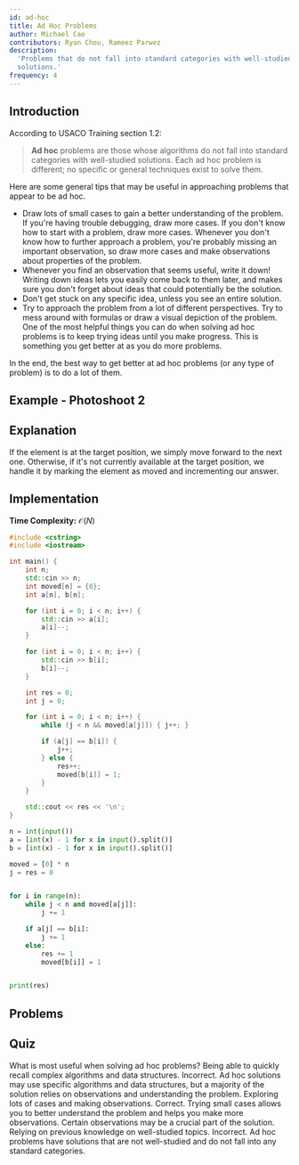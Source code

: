 ```yaml
---
id: ad-hoc
title: Ad Hoc Problems
author: Michael Cao
contributors: Ryan Chou, Rameez Parwez
description:
  'Problems that do not fall into standard categories with well-studied
  solutions.'
frequency: 4
---
```


## Introduction

According to USACO Training section 1.2:

> **Ad hoc** problems are those whose algorithms do not fall into standard
> categories with well-studied solutions. Each ad hoc problem is different; no
> specific or general techniques exist to solve them.

Here are some general tips that may be useful in approaching problems that
appear to be ad hoc.

- Draw lots of small cases to gain a better understanding of the problem. If
  you're having trouble debugging, draw more cases. If you don't know how to
  start with a problem, draw more cases. Whenever you don't know how to further
  approach a problem, you're probably missing an important observation, so draw
  more cases and make observations about properties of the problem.
- Whenever you find an observation that seems useful, write it down! Writing
  down ideas lets you easily come back to them later, and makes sure you don't
  forget about ideas that could potentially be the solution.
- Don't get stuck on any specific idea, unless you see an entire solution.
- Try to approach the problem from a lot of different perspectives. Try to mess
  around with formulas or draw a visual depiction of the problem. One of the
  most helpful things you can do when solving ad hoc problems is to keep trying
  ideas until you make progress. This is something you get better at as you do
  more problems.

In the end, the best way to get better at ad hoc problems (or any type of
problem) is to do a lot of them.

## Example - Photoshoot 2

<FocusProblem problem = "photoshoot2"/>

<Spoiler title = "Solution">

## Explanation

If the element is at the target position, we simply move forward to the next one.
Otherwise, if it's not currently available at the target position, we handle it by
marking the element as moved and incrementing our answer.

## Implementation

**Time Complexity:** $\mathcal{O}(N)$

<LanguageSection>
<CPPSection>

```cpp
#include <cstring>
#include <iostream>

int main() {
	int n;
	std::cin >> n;
	int moved[n] = {0};
	int a[n], b[n];

	for (int i = 0; i < n; i++) {
		std::cin >> a[i];
		a[i]--;
	}

	for (int i = 0; i < n; i++) {
		std::cin >> b[i];
		b[i]--;
	}

	int res = 0;
	int j = 0;

	for (int i = 0; i < n; i++) {
		while (j < n && moved[a[j]]) { j++; }

		if (a[j] == b[i]) {
			j++;
		} else {
			res++;
			moved[b[i]] = 1;
		}
	}

	std::cout << res << '\n';
}
```

</CPPSection>
<PySection>

```py
n = int(input())
a = [int(x) - 1 for x in input().split()]
b = [int(x) - 1 for x in input().split()]

moved = [0] * n
j = res = 0


for i in range(n):
	while j < n and moved[a[j]]:
		j += 1

	if a[j] == b[i]:
		j += 1
	else:
		res += 1
		moved[b[i]] = 1


print(res)
```

</PySection>
</LanguageSection>
</Spoiler>

## Problems

<Problems problems="general" />

## Quiz

<Quiz>
  <Quiz.Question>
    What is most useful when solving ad hoc problems?
    <Quiz.Answer>
      Being able to quickly recall complex algorithms and data structures.
      <Quiz.Explanation>
        Incorrect. Ad hoc solutions may use specific algorithms and data structures, but a majority of the solution relies on observations and understanding the problem.
      </Quiz.Explanation>
    </Quiz.Answer>
    <Quiz.Answer correct>
      Exploring lots of cases and making observations.
      <Quiz.Explanation>
        Correct. Trying small cases allows you to better understand the problem and helps you make more observations. Certain observations may be a crucial part of the solution.
      </Quiz.Explanation>
    </Quiz.Answer>
    <Quiz.Answer>
      Relying on previous knowledge on well-studied topics.
      <Quiz.Explanation>
        Incorrect. Ad hoc problems have solutions that are not well-studied and do not fall into any standard categories.
      </Quiz.Explanation>
    </Quiz.Answer>
  </Quiz.Question>
</Quiz>
